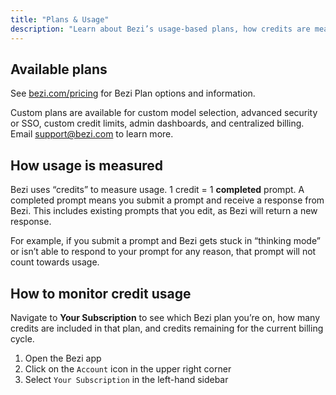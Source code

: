 ```yaml
---
title: "Plans & Usage"
description: "Learn about Bezi’s usage-based plans, how credits are measured, and how to monitor usage during the month"
---
```


## Available plans

See [bezi.com/pricing](https://www.bezi.com/pricing) for Bezi Plan options and information.

Custom plans are available for custom model selection, advanced security or SSO, custom credit limits, admin dashboards, and centralized billing. Email [support@bezi.com](mailto:support@bezi.com) to learn more.

## How usage is measured

Bezi uses “credits” to measure usage. 1 credit = 1 **completed** prompt. A completed prompt means you submit a prompt and receive a response from Bezi. This includes existing prompts that you edit, as Bezi will return a new response.

For example, if you submit a prompt and Bezi gets stuck in “thinking mode” or isn’t able to respond to your prompt for any reason, that prompt will not count towards usage.

## How to monitor credit usage

Navigate to **Your Subscription** to see which Bezi plan you’re on, how many credits are included in that plan, and credits remaining for the current billing cycle.

1. Open the Bezi app
2. Click on the `Account` icon in the upper right corner
3. Select `Your Subscription` in the left-hand sidebar